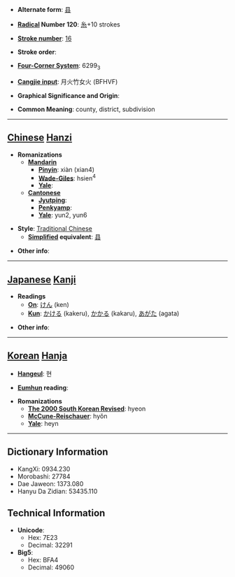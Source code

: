 * '''Alternate form''': [[县]]

* '''[[Wiktionary:Chinese radical index| Radical]] Number 120''': [[Wiktionary:Chinese radical index 糸|糸]]+10 strokes

* '''[[Wiktionary:Chinese total strokes index|Stroke number]]''': [[Wiktionary:Chinese total strokes index 16|16]]

* '''Stroke order''': 

* '''[[Wiktionary:Chinese four corner index|Four-Corner System]]''': 6299<sub>3</sub>

* '''[[Wiktionary:Chinese Cangjie index|Cangjie input]]''': 月火竹女火 (BFHVF)

* '''Graphical Significance and Origin''': 

* '''Common Meaning''': county, district, subdivision

----

== [[Chinese]] [[Hanzi]] ==

* '''Romanizations'''
** '''[[Mandarin]]'''
*** '''[[Pinyin]]''': xiàn (xian4)
*** '''[[Wade-Giles]]''': hsien<sup>4</sup>
*** '''[[Yale]]''': 
** '''[[Cantonese]]'''
*** '''[[Jyutping]]''':
*** '''[[Penkyamp]]''': 
*** '''[[Yale]]''': yun2, yun6

* '''Style''': [[Traditional Chinese]] 
** '''[[Simplified Chinese|Simplified]] equivalent''': [[县]]

* '''Other info''': 

----

== [[Japanese]] [[Kanji]] ==

* '''Readings'''
** '''[[On]]''': [[けん]] (ken)
** '''[[Kun]]''': [[かける]] (kakeru), [[かかる]] (kakaru), [[あがた]] (agata)

* '''Other info''':  

----

== [[Korean]] [[Hanja]] ==

* '''[[Hangeul]]''': 현

* '''[[Eumhun]] reading''': 

* '''Romanizations'''
** '''[[The 2000 South Korean Revised Romanization|The 2000 South Korean Revised]]''': hyeon
** '''[[McCune-Reischauer]]''': hyŏn
** '''[[Yale]]''': heyn

----

== Dictionary Information ==

* KangXi: 0934.230
* Morobashi: 27784
* Dae Jaweon: 1373.080
* Hanyu Da Zidian: 53435.110

== Technical Information ==

* '''Unicode''':
** Hex: 7E23
** Decimal: 32291
* '''Big5''':
** Hex: BFA4
** Decimal: 49060